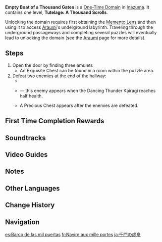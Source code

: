 {{Domain Infobox
|image        = Domain Empty Boat of a Thousand Gates.png
|type         = One-Time
|description  = This [[tengu]] annex dwelling that floats upon the sea like a lonesome boat once played host to the somewhat famous "[[Yougou Three]]," and this would later become the cage in which they, having despaired, spent the rest of their days.<ref group="Note">The English translation "and this would later become the cage in which they ([[Yougou Three]]), having despaired, spent the rest of their days." has somewhat deviated from the original Chinese {{zh|后来成了此人灰心之后虚度余生的樊笼，沉入了海下}}. The phrase {{zh|此人|lit=this person}} is an archaic expression which is almost always used as a singular. Therefore, a more plausible interpretation would be "Thereafter, [this boat] became the house of seclusion (lit. bird cage) in which this person ([[Reizenbou]]), having despaired, spent the rest of of her days in vain and [the boat] finally sunk into the sea."</ref>
|region       = Inazuma
|area         = Narukami Island
|subarea      = Araumi
|requiredAR   = 30
|recLevel     = WL-dependent <!--88 (WL8)-->
|recElements  = Pyro, Electro, Cryo, Anemo
}}
{{Description|This was once the final abode of a [[Reizenbou|tengu warrior]] incarnate. Having since forsaken the world, it falls to you to solve the riddle they left behind and defeat the trespassing bandits.|Tutelage: A Thousand Scrolls}}
'''Empty Boat of a Thousand Gates''' is a [[One-Time Domain]] in [[Inazuma]]. It contains one level, '''Tutelage: A Thousand Scrolls'''.

Unlocking the domain requires first obtaining the [[Memento Lens]] and then using it to access [[Araumi]]'s underground labyrinth. Traveling through the underground passageways and completing several puzzles will eventually lead to unlocking the domain (see the [[Araumi]] page for more details).

==Steps==
#Open the door by finding three amulets
#*An Exquisite Chest can be found in a room within the puzzle area.
#Defeat two enemies at the end of the hallway:
#*{{Enemy|Kairagi: Dancing Thunder}}
#*{{Enemy|Kairagi: Fiery Might}} &mdash; this enemy appears when the Dancing Thunder Kairagi reaches half health.
#*A Precious Chest appears after the enemies are defeated.

==First Time Completion Rewards==
{{Card|Primogem|40}}{{Card|Adventure EXP|500}}{{Card|Electro Sigil|5}}{{Card|Morning Dew's Moment|1|quality=4|stars=1}}{{Card|Guide to Light|2}}{{Card|Hero's Wit|3}}{{Card|Mystic Enhancement Ore|5}}{{Card|Mora|30,000}}

==Soundtracks==
{{Soundtracks by Category Table|type=domain}}

==Video Guides==
{{EVT
|video1   = https://youtu.be/n6f7RW9qINA
|caption1 = Quest Guide
}}

==Notes==
{{Reflist|note=1}}

==Other Languages==
{{Other Languages
|en      = Empty Boat of a Thousand Gates
|zhs     = 千门虚舟
|zhs_rm  = Qiānmén Xū Zhōu
|zht     = 千門虛舟
|zht_rm  = Qiānmén Xū Zhōu
|zh_tl   = Empty Boat of a Thousand Gates
|ja      = 千門の虚舟
|ja_rm   = Senmon no Utsuro-bune
|ja_tl   = {{w|Utsuro-bune|Empty Boat}} of a Thousand Gates
|ko      = 천 개 문의 허주
|ko_rm   = Cheon Gae Mun-ui Heoju
|ko_tl   = Empty Boat of a Thousand Gates
|es      = Barco de las mil puertas
|es_tl   = Boat of the Thousand Doors
|fr      = Navire aux mille portes
|fr_tl   = Ship of a Thousand Gates
|ru      = Пустая лодка тысячи дверей
|ru_tl   = Empty Boat of a Thousand Doors
|th      = เรือที่เวิ้งว้างกับเส้นทางนับพัน
|th_rm   = 
|th_tl   = Empty Boat and a Thousand Paths
|vi      = Con Thuyền Ngàn Cổng
|vi_tl   = 
|de      = Leeres Boot mit tausend Toren
|de_tl   = Empty Boat with a Thousand Gates
|id      = Empty Boat of a Thousand Gates
|pt      = Barco Vazio dos Mil Portões
|pt_tl   = 
|tr      = Binbir Kapılı Gemi
|tr_tl   = 
|it      = Prigione galleggiante
|it_tl   = 
}}

==Change History==
{{Change History|2.0}}

==Navigation==
{{Domain Navbox|Permanent}}

[[es:Barco de las mil puertas]]
[[fr:Navire aux mille portes]]
[[ja:千門の虚舟]]
